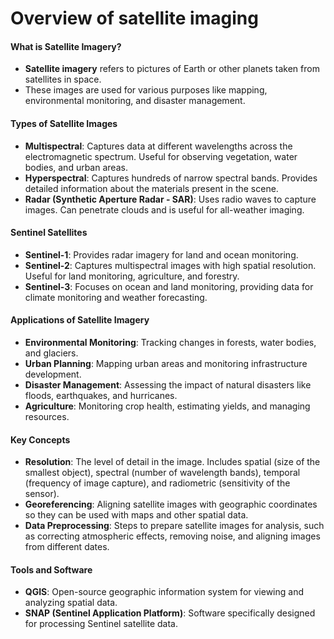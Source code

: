 # Overview of satellite imaging

#### What is Satellite Imagery?
- **Satellite imagery** refers to pictures of Earth or other planets taken from satellites in space.
- These images are used for various purposes like mapping, environmental monitoring, and disaster management.

#### Types of Satellite Images
- **Multispectral**: Captures data at different wavelengths across the electromagnetic spectrum. Useful for observing vegetation, water bodies, and urban areas.
- **Hyperspectral**: Captures hundreds of narrow spectral bands. Provides detailed information about the materials present in the scene.
- **Radar (Synthetic Aperture Radar - SAR)**: Uses radio waves to capture images. Can penetrate clouds and is useful for all-weather imaging.

#### Sentinel Satellites
- **Sentinel-1**: Provides radar imagery for land and ocean monitoring.
- **Sentinel-2**: Captures multispectral images with high spatial resolution. Useful for land monitoring, agriculture, and forestry.
- **Sentinel-3**: Focuses on ocean and land monitoring, providing data for climate monitoring and weather forecasting.

#### Applications of Satellite Imagery
- **Environmental Monitoring**: Tracking changes in forests, water bodies, and glaciers.
- **Urban Planning**: Mapping urban areas and monitoring infrastructure development.
- **Disaster Management**: Assessing the impact of natural disasters like floods, earthquakes, and hurricanes.
- **Agriculture**: Monitoring crop health, estimating yields, and managing resources.

#### Key Concepts
- **Resolution**: The level of detail in the image. Includes spatial (size of the smallest object), spectral (number of wavelength bands), temporal (frequency of image capture), and radiometric (sensitivity of the sensor).
- **Georeferencing**: Aligning satellite images with geographic coordinates so they can be used with maps and other spatial data.
- **Data Preprocessing**: Steps to prepare satellite images for analysis, such as correcting atmospheric effects, removing noise, and aligning images from different dates.

#### Tools and Software
- **QGIS**: Open-source geographic information system for viewing and analyzing spatial data.
- **SNAP (Sentinel Application Platform)**: Software specifically designed for processing Sentinel satellite data.

